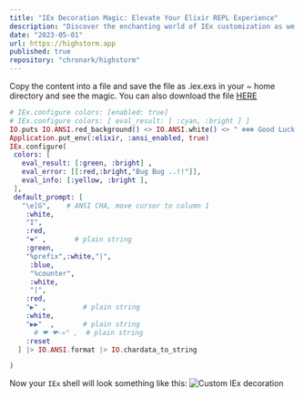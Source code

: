 ```yaml
---
title: "IEx Decoration Magic: Elevate Your Elixir REPL Experience"
description: "Discover the enchanting world of IEx customization as we explore the art of decorating your Elixir REPL (IEx)."
date: "2023-05-01"
url: https://highstorm.app
published: true
repository: "chronark/highstorm"
---
```


Copy the content into a file and save the file as .iex.exs in your ~ home directory and see the magic. You can also download the file [HERE](mughis369/553694dc90c75c484c100ffb753a10f5)	

```elixir
# IEx.configure colors: [enabled: true]
# IEx.configure colors: [ eval_result: [ :cyan, :bright ] ]
IO.puts IO.ANSI.red_background() <> IO.ANSI.white() <> " ❄❄❄ Good Luck with Elixir ❄❄❄ " <> IO.ANSI.reset
Application.put_env(:elixir, :ansi_enabled, true)
IEx.configure(
 colors: [
   eval_result: [:green, :bright] ,
   eval_error: [[:red,:bright,"Bug Bug ..!!"]],
   eval_info: [:yellow, :bright ],
 ],
 default_prompt: [
   "\e[G",    # ANSI CHA, move cursor to column 1
    :white,
    "I",
    :red,
    "❤" ,       # plain string
    :green,
    "%prefix",:white,"|",
     :blue,
     "%counter",
     :white,
     "|",
    :red,
    "▶" ,         # plain string
    :white,
    "▶▶"  ,       # plain string
      # ❤ ❤-»" ,  # plain string
    :reset
  ] |> IO.ANSI.format |> IO.chardata_to_string

)
```
Now your `IEx` shell will look something like this:
![Custom IEx decoration](/custom-iex.png)





